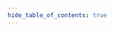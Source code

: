 ```yaml
---
hide_table_of_contents: true
---
```



<!-- # Built with XMTP

Hundreds of awesome projects, people, and partners rely on XMTP. Come build with us! -->

<BuiltWithXmtp />
